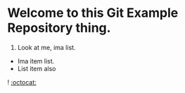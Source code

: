 # Welcome to this Git Example Repository thing.  

1. Look at me, ima list.  
* Ima item list.  
* List item also  
  
! [:octocat:](img.jpg)



